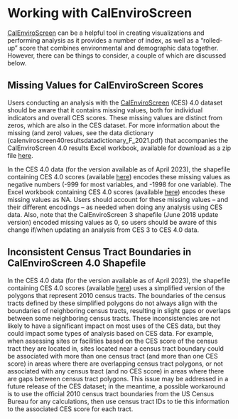 # Working with CalEnviroScreen

[CalEnviroScreen](https://oehha.ca.gov/calenviroscreen) can be a helpful tool in creating visualizations and performing analysis as it provides a number of index, as well as a "rolled-up" score that combines environmental and demographic data together. However, there can be things to consider, a couple of which are discussed below.

## **Missing Values for CalEnviroScreen Scores**

Users conducting an analysis with the [CalEnviroScreen](https://gispublic.waterboards.ca.gov/portal/apps/experiencebuilder/experience/?draft=true&id=b02e68db0fa7452aad0b08d3c65d4a93&page=page_6&views=view_11#) (CES) 4.0 dataset should be aware that it contains missing values, both for individual indicators and overall CES scores. These missing values are distinct from zeros, which are also in the CES dataset. For more information about the missing (and zero) values, see the data dictionary (calenviroscreen40resultsdatadictionary_F_2021.pdf) that accompanies the CalEnviroScreen 4.0 results Excel workbook, available for download as a zip file [here](https://oehha.ca.gov/media/downloads/calenviroscreen/document/calenviroscreen40resultsdatadictionaryf2021.zip).

In the CES 4.0 data (for the version available as of April 2023), the shapefile containing CES 4.0 scores (available [here](https://oehha.ca.gov/media/downloads/calenviroscreen/document/calenviroscreen40shpf2021shp.zip)) encodes these missing values as negative numbers (-999 for most variables, and -1998 for one variable). The Excel workbook containing CES 4.0 scores (available [here](https://oehha.ca.gov/media/downloads/calenviroscreen/document/calenviroscreen40resultsdatadictionaryf2021.zip)) encodes these missing values as NA. Users should account for these missing values – and their different encodings – as needed when doing any analysis using CES data. Also, note that the CalEnviroScreen 3 shapefile (June 2018 update version) encoded missing values as 0, so users should be aware of this change if/when updating an analysis from CES 3 to CES 4.0 data.

## **Inconsistent Census Tract Boundaries in CalEnviroScreen 4.0 Shapefile**

In the CES 4.0 data (for the version available as of April 2023), the shapefile containing CES 4.0 scores (available [here](https://oehha.ca.gov/media/downloads/calenviroscreen/document/calenviroscreen40shpf2021shp.zip)) uses a simplified version of the polygons that represent 2010 census tracts. The boundaries of the census tracts defined by these simplified polygons do not always align with the boundaries of neighboring census tracts, resulting in slight gaps or overlaps between some neighboring census tracts. These inconsistencies are not likely to have a significant impact on most uses of the CES data, but they could impact some types of analysis based on CES data. For example, when assessing sites or facilities based on the CES score of the census tract they are located in, sites located near a census tract boundary could be associated with more than one census tract (and more than one CES score) in areas where there are overlapping census tract polygons, or not associated with any census tract (and no CES score) in areas where there are gaps between census tract polygons. This issue may be addressed in a future release of the CES dataset; in the meantime, a possible workaround is to use the official 2010 census tract boundaries from the US Census Bureau for any calculations, then use census tract IDs to tie this information to the associated CES score for each tract.
